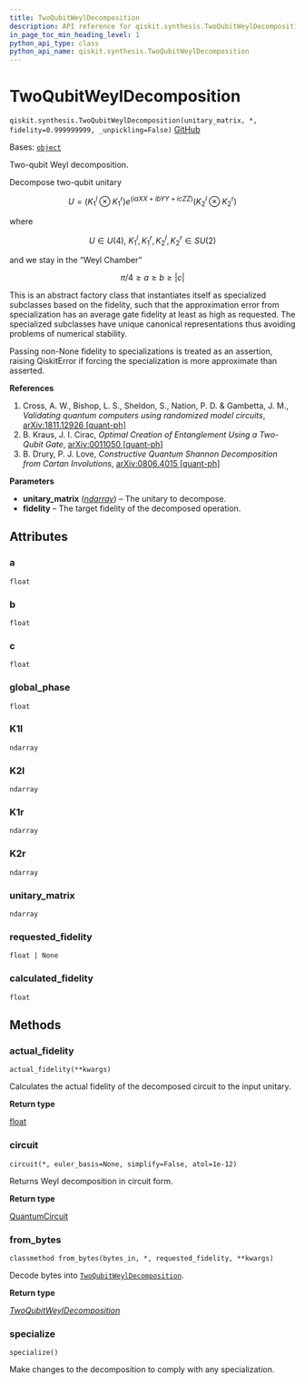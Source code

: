 ```yaml
---
title: TwoQubitWeylDecomposition
description: API reference for qiskit.synthesis.TwoQubitWeylDecomposition
in_page_toc_min_heading_level: 1
python_api_type: class
python_api_name: qiskit.synthesis.TwoQubitWeylDecomposition
---
```


# TwoQubitWeylDecomposition

<span id="qiskit.synthesis.TwoQubitWeylDecomposition" />

`qiskit.synthesis.TwoQubitWeylDecomposition(unitary_matrix, *, fidelity=0.999999999, _unpickling=False)` [GitHub](https://github.com/qiskit/qiskit/tree/stable/1.0/qiskit/synthesis/two_qubit/two_qubit_decompose.py "view source code")

Bases: [`object`](https://docs.python.org/3/library/functions.html#object "(in Python v3.12)")

Two-qubit Weyl decomposition.

Decompose two-qubit unitary

$$
U = ({K_1}^l \otimes {K_1}^r) e^{(i a XX + i b YY + i c ZZ)} ({K_2}^l \otimes {K_2}^r)
$$

where

$$
U \in U(4),~
{K_1}^l, {K_1}^r, {K_2}^l, {K_2}^r \in SU(2)
$$

and we stay in the “Weyl Chamber”

$$
\pi /4 \geq a \geq b \geq |c|
$$

This is an abstract factory class that instantiates itself as specialized subclasses based on the fidelity, such that the approximation error from specialization has an average gate fidelity at least as high as requested. The specialized subclasses have unique canonical representations thus avoiding problems of numerical stability.

Passing non-None fidelity to specializations is treated as an assertion, raising QiskitError if forcing the specialization is more approximate than asserted.

**References**

1.  Cross, A. W., Bishop, L. S., Sheldon, S., Nation, P. D. & Gambetta, J. M., *Validating quantum computers using randomized model circuits*, [arXiv:1811.12926 \[quant-ph\]](https://arxiv.org/abs/1811.12926)
2.  B. Kraus, J. I. Cirac, *Optimal Creation of Entanglement Using a Two-Qubit Gate*, [arXiv:0011050 \[quant-ph\]](https://arxiv.org/abs/quant-ph/0011050)
3.  B. Drury, P. J. Love, *Constructive Quantum Shannon Decomposition from Cartan Involutions*, [arXiv:0806.4015 \[quant-ph\]](https://arxiv.org/abs/0806.4015)

**Parameters**

*   **unitary\_matrix** ([*ndarray*](https://numpy.org/doc/stable/reference/generated/numpy.ndarray.html#numpy.ndarray "(in NumPy v1.26)")) – The unitary to decompose.
*   **fidelity** – The target fidelity of the decomposed operation.

## Attributes

<span id="qiskit.synthesis.TwoQubitWeylDecomposition.a" />

### a

`float`

<span id="qiskit.synthesis.TwoQubitWeylDecomposition.b" />

### b

`float`

<span id="qiskit.synthesis.TwoQubitWeylDecomposition.c" />

### c

`float`

<span id="qiskit.synthesis.TwoQubitWeylDecomposition.global_phase" />

### global\_phase

`float`

<span id="qiskit.synthesis.TwoQubitWeylDecomposition.K1l" />

### K1l

`ndarray`

<span id="qiskit.synthesis.TwoQubitWeylDecomposition.K2l" />

### K2l

`ndarray`

<span id="qiskit.synthesis.TwoQubitWeylDecomposition.K1r" />

### K1r

`ndarray`

<span id="qiskit.synthesis.TwoQubitWeylDecomposition.K2r" />

### K2r

`ndarray`

<span id="qiskit.synthesis.TwoQubitWeylDecomposition.unitary_matrix" />

### unitary\_matrix

`ndarray`

<span id="qiskit.synthesis.TwoQubitWeylDecomposition.requested_fidelity" />

### requested\_fidelity

`float | None`

<span id="qiskit.synthesis.TwoQubitWeylDecomposition.calculated_fidelity" />

### calculated\_fidelity

`float`

## Methods

### actual\_fidelity

<span id="qiskit.synthesis.TwoQubitWeylDecomposition.actual_fidelity" />

`actual_fidelity(**kwargs)`

Calculates the actual fidelity of the decomposed circuit to the input unitary.

**Return type**

[float](https://docs.python.org/3/library/functions.html#float "(in Python v3.12)")

### circuit

<span id="qiskit.synthesis.TwoQubitWeylDecomposition.circuit" />

`circuit(*, euler_basis=None, simplify=False, atol=1e-12)`

Returns Weyl decomposition in circuit form.

**Return type**

[QuantumCircuit](qiskit.circuit.QuantumCircuit "qiskit.circuit.QuantumCircuit")

### from\_bytes

<span id="qiskit.synthesis.TwoQubitWeylDecomposition.from_bytes" />

`classmethod from_bytes(bytes_in, *, requested_fidelity, **kwargs)`

Decode bytes into [`TwoQubitWeylDecomposition`](#qiskit.synthesis.TwoQubitWeylDecomposition "qiskit.synthesis.TwoQubitWeylDecomposition").

**Return type**

[*TwoQubitWeylDecomposition*](#qiskit.synthesis.TwoQubitWeylDecomposition "qiskit.synthesis.two_qubit.two_qubit_decompose.TwoQubitWeylDecomposition")

### specialize

<span id="qiskit.synthesis.TwoQubitWeylDecomposition.specialize" />

`specialize()`

Make changes to the decomposition to comply with any specialization.

